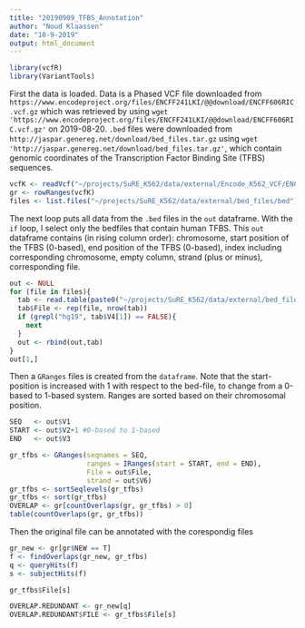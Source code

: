 ```yaml
---
title: "20190909_TFBS_Annotation"
author: "Noud Klaassen"
date: "10-9-2019"
output: html_document
---
```


```r
library(vcfR)
library(VariantTools)
```

First the data is loaded. Data is a Phased VCF file downloaded from `https://www.encodeproject.org/files/ENCFF241LKI/@@download/ENCFF606RIC.vcf.gz` which was retrieved by using `wget 'https://www.encodeproject.org/files/ENCFF241LKI/@@download/ENCFF606RIC.vcf.gz'` on 2019-08-20. `.bed` files were downloaded from `http://jaspar.genereg.net/download/bed_files.tar.gz` using `wget 'http://jaspar.genereg.net/download/bed_files.tar.gz'`, which contain genomic coordinates of the Transcription Factor Binding Site (TFBS) sequences. 
```r
vcfK <- readVcf("~/projects/SuRE_K562/data/external/Encode_K562_VCF/ENCFF606RIC.vcf.gz", genome = "hg19")
gr <- rowRanges(vcfK)
files <- list.files("~/projects/SuRE_K562/data/external/bed_files/bed")
```

The next loop puts all data from the `.bed` files in the `out` dataframe. With the `if` loop, I select only the bedfiles that contain human TFBS. This `out` dataframe contains (in rising column order): chromosome, start position of the TFBS (0-based), end position of the TFBS (0-based), index including corresponding chromosome, empty column, strand (plus or minus), corresponding file. 
```r
out <- NULL
for (file in files){
  tab <- read.table(paste0("~/projects/SuRE_K562/data/external/bed_files/bed/", file, sep=""), stringsAsFactors = FALSE)
  tab$File <- rep(file, nrow(tab))
  if (grepl("hg19", tab$V4[1]) == FALSE){
    next
  }
  out <- rbind(out,tab)
}
out[1,]
```

Then a `GRanges` files is created from the `dataframe`. Note that the start-position is increased with 1 with respect to the bed-file, to change from a 0-based to 1-based system. Ranges are sorted based on their chromosomal position. 
```r
SEQ   <- out$V1
START <- out$V2+1 #0-based to 1-based
END   <- out$V3

gr_tfbs <- GRanges(seqnames = SEQ, 
                   ranges = IRanges(start = START, end = END), 
                   File = out$File, 
                   strand = out$V6)  
gr_tfbs <- sortSeqlevels(gr_tfbs)
gr_tfbs <- sort(gr_tfbs)
OVERLAP <- gr[countOverlaps(gr, gr_tfbs) > 0]
table(countOverlaps(gr, gr_tfbs))

```

Then the original file can be annotated with the corespondig files
```r
gr_new <- gr[gr$NEW == T]
f <- findOverlaps(gr_new, gr_tfbs)
q <- queryHits(f)
s <- subjectHits(f)

gr_tfbs$File[s] 

OVERLAP.REDUNDANT <- gr_new[q]
OVERLAP.REDUNDANT$FILE <- gr_tfbs$File[s]
```